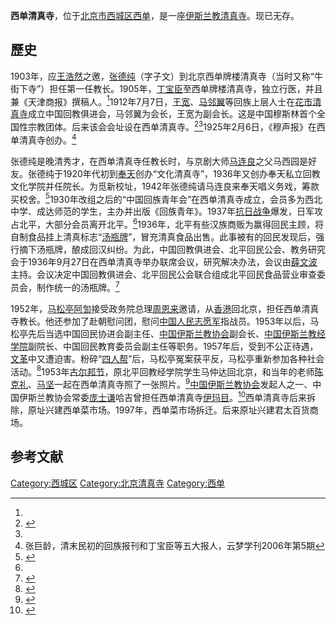 {{Coord|39.9080477|116.3670522|type:landmark_region:CN-11_source:GoogleMaps|display=title}}
'''西单清真寺'''，位于[[北京市|北京市]][[西城区|西城区]][[西单|西单]]，是一座[[伊斯兰教|伊斯兰教]][[清真寺|清真寺]]。现已无存。

==歷史==
1903年，应[[王浩然|王浩然]]之邀，[[张德纯|张德纯]]（字子文）到北京西单牌楼清真寺（当时又称“牛街下寺”）担任第一任教长。1905年，[[丁宝臣|丁宝臣]]至西单牌楼清真寺，独立行医，并且兼《天津商报》撰稿人。<ref name=zjling/>1912年7月7日，[[王宽|王宽]]、[[马邻翼|马邻翼]]等回族上层人士在[[花市清真寺|花市清真寺]]成立中国回教俱进会，马邻翼为会长，王宽为副会长。这是中国穆斯林首个全国性宗教团体。后来该会会址设在西单清真寺。<ref>{{Cite web |url=http://www.mzb.com.cn/zgmzb/html/2007-11/16/content_23647.htm |title=王宽：阿訇中划时代的人物，中国民族报，2007-11-16 |access-date=2015-04-07 |archive-date=2015-04-16 |archive-url=https://web.archive.org/web/20150416080547/http://www.mzb.com.cn/zgmzb/html/2007-11/16/content_23647.htm |dead-url=no }}</ref><ref name=bfmz/>1925年2月6日，《穆声报》在西单清真寺创办。<ref name=zjling>张巨龄，清末民初的回族报刊和丁宝臣等五大报人，云梦学刊2006年第5期</ref>

张德纯是晚清秀才，在西单清真寺任教长时，与京剧大师[[马连良|马连良]]之父马西园是好友。张德纯于1920年代初到[[奉天|奉天]]创办“文化清真寺”，1936年又创办奉天私立回教文化学院并任院长。为觅新校址，1942年张德纯请马连良来奉天唱义务戏，筹款买校舍。<ref>{{Cite web |url=http://news.lnd.com.cn/htm/2010-07/14/content_1430491.htm# |title=沈阳一行马连良成了“汉奸”，辽宁新闻，2010-07-14 |access-date=2015-04-07 |archive-url=https://web.archive.org/web/20160304083806/http://news.lnd.com.cn/htm/2010-07/14/content_1430491.htm |archive-date=2016-03-04 |dead-url=yes }}</ref>1930年改组之后的“中国回族青年会”在西单清真寺成立，会员多为西北中学、成达师范的学生，主办并出版《回族青年》。1937年[[抗日战争|抗日战争]]爆发，日军攻占北平，大部分会员离开北平。<ref name=bfmz/>1936年，北平有些汉族商贩为赢得回民主顾，将自制食品挂上清真标志“[[汤瓶牌|汤瓶牌]]”，冒充清真食品出售。此事被有的回民发现后，强行摘下汤瓶牌，酿成回汉纠纷。为此，中国回教俱进会、北平回民公会、教务研究会于1936年9月27日在西单清真寺举办联席会议，研究解决办法，会议由[[薛文波|薛文波]]主持。会议决定中国回教俱进会、北平回民公会联合组成北平回民食品营业审查委员会，制作统一的汤瓶牌。<ref name=bfmz>{{Cite web |url=http://www.nwsni.edu.cn/hzyjs/ArticleContent.asp?ID=53 |title=丁明俊，民国时期回族社团组织及功能研究，北方民族大学学报(哲学社会科学版)2011年第3期 |accessdate=2015-04-07 |archiveurl=https://web.archive.org/web/20150424024744/http://www.nwsni.edu.cn/hzyjs/ArticleContent.asp?ID=53 |archivedate=2015-04-24 |deadurl=yes }}</ref>

1952年，[[马松亭|马松亭]][[阿訇|阿訇]]接受政务院总理[[周恩来|周恩来]]邀请，从[[香港|香港]]回北京，担任西单清真寺教长。他还参加了赴朝慰问团，慰问[[中国人民志愿军|中国人民志愿军]]指战员。1953年以后，马松亭先后当选中国回民协进会副主任、[[中国伊斯兰教协会|中国伊斯兰教协会]]副会长、[[中国伊斯兰教经学院|中国伊斯兰教经学院]]副院长、中国回民教育委员会副主任等职务。1957年后，受到不公正待遇，[[文革|文革]]中又遭迫害。粉碎“[[四人帮|四人帮]]”后，马松亭冤案获平反，马松亭重新参加各种社会活动。<ref>{{Cite web |url=http://iwr.cass.cn/ysljyjs/lw/201205/t20120502_10489.html |title=冯今源：中国阿訇的一面旗帜——纪念马松亭阿訇归真20周年，中国宗教学术网，2012-05-02 |access-date=2015-04-07 |archive-date=2015-11-14 |archive-url=https://web.archive.org/web/20151114172144/http://iwr.cass.cn/ysljyjs/lw/201205/t20120502_10489.html |dead-url=no }}</ref>1953年[[古尔邦节|古尔邦节]]，原北平回教经学院学生马仲达回北京，和当年的老师[[陈克礼|陈克礼]]、[[马坚|马坚]]一起在西单清真寺照了一张照片。<ref>{{Cite web |url=http://dev.gansudaily.com.cn/system/2012/04/26/012463369.shtml |title=铭刻在记忆深处的马坚老师，每日甘肃，2012-04-26 |access-date=2015-04-07 |archive-date=2012-06-05 |archive-url=https://web.archive.org/web/20120605002750/http://dev.gansudaily.com.cn/system/2012/04/26/012463369.shtml |dead-url=no }}</ref>[[中国伊斯兰教协会|中国伊斯兰教协会]]发起人之一、中国伊斯兰教协会常委[[庞士谦|庞士谦]]哈吉曾担任西单清真寺[[伊玛目|伊玛目]]。<ref>{{Cite web |url=http://dev.gansudaily.com.cn/system/2014/05/08/015004431.shtml |title=缅怀学习先贤庞士谦老师，每日甘肃，2014-05-08 |access-date=2015-04-07 |archive-date=2014-08-01 |archive-url=https://web.archive.org/web/20140801235329/http://dev.gansudaily.com.cn/system/2014/05/08/015004431.shtml |dead-url=no }}</ref>西单清真寺后来拆除，原址兴建西单菜市场。1997年，西单菜市场拆迁。后来原址兴建君太百货商场。

==参考文献==
{{reflist}}

[[Category:西城区|Category:西城区]]
[[Category:北京清真寺|Category:北京清真寺]]
[[Category:西单|Category:西单]]